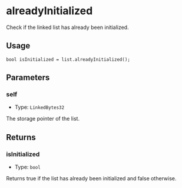 # alreadyInitialized

Check if the linked list has already been initialized.

## Usage

```solidity copy
bool isInitialized = list.alreadyInitialized();
```

## Parameters

### self

- Type: `LinkedBytes32`

The storage pointer of the list.

## Returns

### isInitialized

- Type: `bool`

Returns true if the list has already been initialized and false otherwise.
